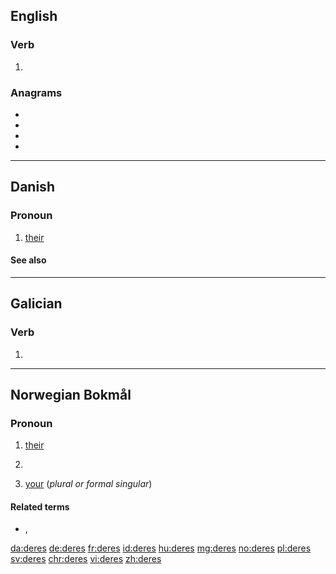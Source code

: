 {{also|Deres}}
==English==

===Verb===
{{head|en|verb form}}

# {{en-third-person singular of|dere}}

===Anagrams===
* {{l|en|deers}}
* {{l|en|drees}}
* {{l|en|reeds}}
* {{l|en|seder}}

----

==Danish==

===Pronoun===
{{head|da|pronoun|nominative|de|objective|dem}}

# [[their]] {{gloss|3rd person plural, possessive}}

====See also====
{{Danish personal pronouns}}

----

==Galician==

===Verb===
{{gl-verb-form}}

# {{inflection of|dar||lang=gl|2|s|futr|subj}}

----

==Norwegian Bokmål==

===Pronoun===
{{head|nb|pronoun}}

# [[their]] {{qualifier|possessive determiner}}
# {{l|en|theirs}} {{qualifier|possessive pronoun}}
# [[your]] (''plural or formal singular'')

====Related terms====
* {{l|nb|de}}, {{l|nb|dere}}

[[da:deres]]
[[de:deres]]
[[fr:deres]]
[[id:deres]]
[[hu:deres]]
[[mg:deres]]
[[no:deres]]
[[pl:deres]]
[[sv:deres]]
[[chr:deres]]
[[vi:deres]]
[[zh:deres]]